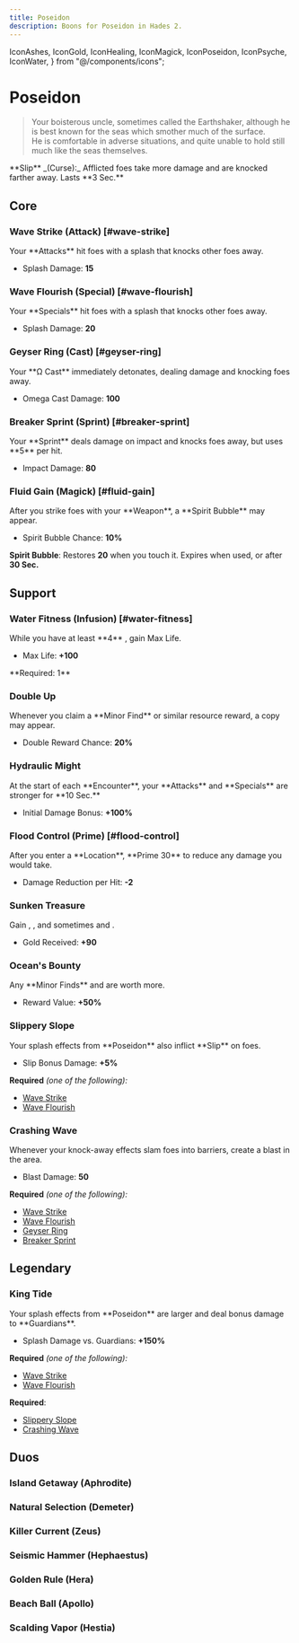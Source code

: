 ```yaml
---
title: Poseidon
description: Boons for Poseidon in Hades 2.
---
```


  IconAshes,
  IconGold,
  IconHealing,
  IconMagick,
  IconPoseidon,
  IconPsyche,
  IconWater,
} from "@/components/icons";


# <IconPoseidon className="mb-2" /> Poseidon

> Your boisterous uncle, sometimes called the Earthshaker, although he is best
> known for the seas which smother much of the surface.\
> He is comfortable in adverse situations, and quite unable to hold still much like
> the seas themselves.

<Boon className="mt-4">
  **Slip** _(Curse):_ Afflicted foes take more damage and are knocked farther
  away. Lasts **3 Sec.**
</Boon>

## Core

### Wave Strike (Attack) [#wave-strike]

<Boon element="water">
Your **Attacks** hit foes with a splash that knocks other foes away.

- Splash Damage: **15**

</Boon>

### Wave Flourish (Special) [#wave-flourish]

<Boon element="water">
Your **Specials** hit foes with a splash that knocks other foes away.

- Splash Damage: **20**

</Boon>

### Geyser Ring (Cast) [#geyser-ring]

<Boon element="water">
Your **Ω Cast** immediately detonates, dealing damage and knocking foes away.

- Omega Cast Damage: **100**

</Boon>

### Breaker Sprint (Sprint) [#breaker-sprint]

<Boon element="water">
Your **Sprint** deals damage on impact and knocks foes away, but uses **5** <IconMagick /> per hit.

- Impact Damage: **80**

</Boon>

### Fluid Gain (Magick) [#fluid-gain]

<Boon element="water">
After you strike foes with your **Weapon**, a **Spirit Bubble** may appear.

- Spirit Bubble Chance: **10%**

**Spirit Bubble**: Restores **20** <IconMagick /> when you touch it. Expires
when used, or after **30 Sec.**

</Boon>

## Support

### <TextHighlight type="infusion">Water Fitness (Infusion)</TextHighlight> [#water-fitness]

<Boon>
While you have at least **4** <IconWater />, gain Max Life.

- Max Life: **+100**

</Boon>
**Required: 1** <IconWater />

### Double Up

<Boon element="water">
Whenever you claim a **Minor Find** or similar resource reward, a copy may appear.

- Double Reward Chance: **20%**

</Boon>

### Hydraulic Might

<Boon element="water">
At the start of each **Encounter**, your **Attacks** and **Specials** are stronger for **10 Sec.**

- Initial Damage Bonus: **+100%**

</Boon>

### Flood Control (Prime) [#flood-control]

<Boon element="water">
After you enter a **Location**, **Prime 30** <IconMagick /> to reduce any damage you would take.

- Damage Reduction per Hit: **-2**

</Boon>

### Sunken Treasure

<Boon element="water">
Gain <IconGold />, <IconHealing />, and sometimes <IconAshes /> and <IconPsyche />.

- Gold Received: **+90**

</Boon>

### Ocean's Bounty

<Boon element="water">
Any **Minor Finds** and <IconGold /> are worth more.

- Reward Value: **+50%**

</Boon>

### Slippery Slope

<Boon element="water">
Your splash effects from **Poseidon** also inflict **Slip** on foes.

- Slip Bonus Damage: **+5%**

</Boon>

**Required** _(one of the following):_

- [Wave Strike](#wave-strike)
- [Wave Flourish](#wave-flourish)

### Crashing Wave

<Boon element="water">
Whenever your knock-away effects slam foes into barriers, create a blast in the area.

- Blast Damage: **50**

</Boon>

**Required** _(one of the following):_

- [Wave Strike](#wave-strike)
- [Wave Flourish](#wave-flourish)
- [Geyser Ring](#geyser-ring)
- [Breaker Sprint](#breaker-sprint)

## <TextHighlight type="legendary">Legendary</TextHighlight>

### <TextHighlight type="legendary">King Tide</TextHighlight>

<Boon element="water">
Your splash effects from **Poseidon** are larger and deal bonus damage to **Guardians**.

- Splash Damage vs. Guardians: **+150%**

</Boon>

**Required** _(one of the following):_

- [Wave Strike](#wave-strike)
- [Wave Flourish](#wave-flourish)

**Required**:

- [Slippery Slope](#slippery-slope)
- [Crashing Wave](#crashing-wave)

## <TextHighlight type="duo">Duos</TextHighlight>

### <TextHighlight type="duo">Island Getaway</TextHighlight> (Aphrodite)

<IslandGetaway />

### <TextHighlight type="duo">Natural Selection</TextHighlight> (Demeter)

<NaturalSelection />

### <TextHighlight type="duo">Killer Current</TextHighlight> (Zeus)

<KillerCurrent />

### <TextHighlight type="duo">Seismic Hammer</TextHighlight> (Hephaestus)

<SeismicHammer />

### <TextHighlight type="duo">Golden Rule</TextHighlight> (Hera)

<GoldenRule />

### <TextHighlight type="duo">Beach Ball</TextHighlight> (Apollo)

<BeachBall />

### <TextHighlight type="duo">Scalding Vapor</TextHighlight> (Hestia)

<ScaldingVapor />
